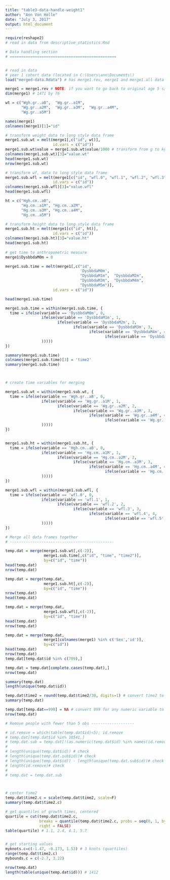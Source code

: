 ```yaml
---
title: "table3-data-handle-weight1"
author: "Ann Von Holle"
date: "July 3, 2017"
output: html_document
---
```


```r

require(reshape2)
# read in data from descriptive_statistics.Rmd

# Data handling section
# ===============================================


# read in data
# year 1 cohort data (located in C:\Users\ann\Documents\)
load("merged-data.Rdata") # has merge1.rev, merge1 and merge1.all data frame from descriptive_statistics.Rmd

merge1 = merge1.rev # NOTE: if you want to go back to original age 5 sample then delete this line.
dim(merge1) # 1471 by 76

wt = c("Wgh.gr..aB",  "Wg.gr..a1M",
       "Wg.gr..a2M",  "Wg.gr..a3M",  "Wg.gr..a4M",
       "Wg.gr..a5M")

names(merge1)
colnames(merge1)[1]="id"

# transform weight data to long style data frame
merge1.sub.wt = melt(merge1[,c("id", wt)],
                     id.vars = c("id"))
merge1.sub.wt$value = merge1.sub.wt$value/1000 # transform from g to kg
colnames(merge1.sub.wt)[3]="value.wt"
head(merge1.sub.wt)
nrow(merge1.sub.wt)

# transform wf, data to long style data frame
merge1.sub.wfl = melt(merge1[c("id", "wfl.0", "wfl.1", "wfl.2", "wfl.3", "wfl.4", "wfl.5")],
                     id.vars = c("id"))
colnames(merge1.sub.wfl)[3]="value.wfl"
head(merge1.sub.wfl)

ht = c("Hgh.cm..aB",
       "Hg.cm..a1M", "Hg.cm..a2M",
       "Hg.cm..a3M", "Hg.cm..a4M", 
       "Hg.cm..a5M")

# transform height data to long style data frame
merge1.sub.ht = melt(merge1[c("id", ht)],
                     id.vars = c("id"))
colnames(merge1.sub.ht)[3]="value.ht"
head(merge1.sub.ht)
 
# get time to anthropometric measure
merge1$DysbbdaM0m = 0

merge1.sub.time = melt(merge1[,c("id", 
                                 'DysbbdaM0m',
                                 "DysbbdaM1m",  "DysbbdaM2m",
                                 "DysbbdaM3m",  "DysbbdaM4m",  
                                 "DysbbdaM5m")],
                     id.vars = c("id"))

head(merge1.sub.time)

merge1.sub.time = within(merge1.sub.time, {
  time = ifelse(variable == 'DysbbdaM0m', 0,
                ifelse(variable == 'DysbbdaM1m', 1, 
                       ifelse(variable == 'DysbbdaM2m', 2,
                              ifelse(variable == 'DysbbdaM3m', 3, 
                                     ifelse(variable == 'DysbbdaM4m', 4, 
                                            ifelse(variable == 'DysbbdaM5m', 5, NA) 
                )))))
})

summary(merge1.sub.time)
colnames(merge1.sub.time)[3] = 'time2'
summary(merge1.sub.time)



# create time variables for merging

merge1.sub.wt = within(merge1.sub.wt, {
  time = ifelse(variable == 'Wgh.gr..aB', 0,
                ifelse(variable == 'Wg.gr..a1M', 1, 
                       ifelse(variable == 'Wg.gr..a2M', 2,
                              ifelse(variable == 'Wg.gr..a3M', 3, 
                                     ifelse(variable == 'Wg.gr..a4M', 4, 
                                            ifelse(variable == 'Wg.gr..a5M', 5, NA) 
                )))))
})


merge1.sub.ht = within(merge1.sub.ht, {
  time = ifelse(variable == 'Hgh.cm..aB', 0,
                ifelse(variable == 'Hg.cm..a1M', 1, 
                       ifelse(variable == 'Hg.cm..a2M', 2,
                              ifelse(variable == 'Hg.cm..a3M', 3, 
                                     ifelse(variable == 'Hg.cm..a4M', 4, 
                                            ifelse(variable == 'Hg.cm..a5M', 5, NA) 
                )))))
})

merge1.sub.wfl = within(merge1.sub.wfl, {
  time = ifelse(variable == 'wfl.0', 0,
                ifelse(variable == 'wfl.1', 1, 
                       ifelse(variable == 'wfl.2', 2,
                              ifelse(variable == 'wfl.3', 3, 
                                     ifelse(variable == 'wfl.4', 4, 
                                            ifelse(variable == 'wfl.5', 5, NA) 
                )))))
})

# Merge all data frames together
# ----------------------------------------------

temp.dat = merge(merge1.sub.wt[,c(-2)], 
                 merge1.sub.time[,c("id", "time", "time2")],
                 by=c("id", "time"))
head(temp.dat)
nrow(temp.dat)

temp.dat = merge(temp.dat,
                 merge1.sub.ht[,c(-2)],
                 by=c("id", "time"))
nrow(temp.dat)
head(temp.dat)

temp.dat = merge(temp.dat,
                 merge1.sub.wfl[,c(-2)],
                 by=c("id", "time"))
head(temp.dat)
nrow(temp.dat)

temp.dat = merge(temp.dat, 
                 merge1[colnames(merge1) %in% c('Sex','id')],
                 by=c("id"))
head(temp.dat)
nrow(temp.dat)
temp.dat[temp.dat$id %in% c(709),]

temp.dat = temp.dat[complete.cases(temp.dat),]
nrow(temp.dat)

summary(temp.dat)
length(unique(temp.dat$id))

temp.dat$time2 = round(temp.dat$time2/30, digits=1) # convert time2 to months
summary(temp.dat)

temp.dat[temp.dat==999] = NA # convert 999 for any numeric variable to missing
nrow(temp.dat)

# Remove people with fewer than 5 obs -------------------

# id.remove = which(table(temp.dat$id)<5); id.remove
# temp.dat[temp.dat$id %in% 10541,]
# temp.dat.sub = temp.dat[!(as.numeric(temp.dat$id) %in% names(id.remove)),]
# 
# length(unique(temp.dat$id)) # check
# length(unique(temp.dat.sub$id))# check
# length(unique(temp.dat$id)) - length(unique(temp.dat.sub$id))# check
# length(id.remove)# check
# 
# temp.dat = temp.dat.sub



# center time2
temp.dat$time2.c = scale(temp.dat$time2, scale=F)
summary(temp.dat$time2.c)

# get quantiles of growth times, centered
quartile = cut(temp.dat$time2.c,
               breaks = quantile(temp.dat$time2.c, probs = seq(0, 1, by = 1/4)),
               right = FALSE)
table(quartile) # 1.1, 2.4, 4.1, 5.7


# get starting values
myknots.c=c(-1.47, -0.173, 1.53) # 3 knots (quartiles)
range(temp.dat$time2.c)
mybounds.c = c(-2.7, 3.22)

nrow(temp.dat)
length(table(unique(temp.dat$id))) # 1412
```

